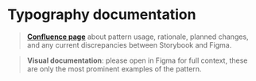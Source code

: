 
<Meta title="components/typography/Docs" />

# Typography documentation

> **[Confluence page](https://zitenote.atlassian.net/l/c/vogWiBi6)** about pattern usage, rationale, planned changes, and any current discrepancies between Storybook and Figma.

> **Visual documentation**: please open in Figma for full context, these are only the most prominent examples of the pattern.

<Figma url="https://www.figma.com/file/vnzYfrwIISRYkr2iYE5TcD/Platform-Atoms?node-id=213%3A128"/>
<Figma url="https://www.figma.com/file/vnzYfrwIISRYkr2iYE5TcD/Platform-Atoms?node-id=1969%3A0"/>
<Figma url="https://www.figma.com/file/vnzYfrwIISRYkr2iYE5TcD/Platform-Atoms?node-id=1969%3A3"/>
<Figma url="https://www.figma.com/file/vnzYfrwIISRYkr2iYE5TcD/Platform-Atoms?node-id=1972%3A476"/>
